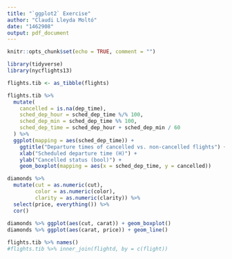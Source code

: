 ```yaml
---
title: "`ggplot2` Exercise"
author: "Claudi Lleyda Moltó"
date: "1462908"
output: pdf_document
---
```


```r
knitr::opts_chunk$set(echo = TRUE, comment = "")

library(tidyverse)
library(nycflights13)

flights.tib <- as_tibble(flights)
```

```r
flights.tib %>% 
  mutate(
    cancelled = is.na(dep_time),
    sched_dep_hour = sched_dep_time %/% 100,
    sched_dep_min = sched_dep_time %% 100,
    sched_dep_time = sched_dep_hour + sched_dep_min / 60
  ) %>%
  ggplot(mapping = aes(sched_dep_time)) +
    ggtitle("Departure times of cancelled vs. non-cancelled flights") +
    xlab("Scheduled departure time (H)") +
    ylab("Cancelled status (bool)") +
    geom_boxplot(mapping = aes(x = sched_dep_time, y = cancelled))
```

```r
diamonds %>%
  mutate(cut = as.numeric(cut),
         color = as.numeric(color),
         clarity = as.numeric(clarity)) %>%
  select(price, everything()) %>%
  cor()
  
diamonds %>% ggplot(aes(cut, carat)) + geom_boxplot()
diamonds %>% ggplot(aes(carat, price)) + geom_line()
```

```r
flights.tib %>% names()
#flights.tib %>% inner_join(flightd, by = c(flight))
```
